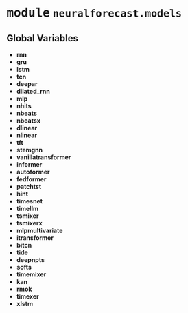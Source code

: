 



# <kbd>module</kbd> `neuralforecast.models`




**Global Variables**
---------------
- **rnn**
- **gru**
- **lstm**
- **tcn**
- **deepar**
- **dilated_rnn**
- **mlp**
- **nhits**
- **nbeats**
- **nbeatsx**
- **dlinear**
- **nlinear**
- **tft**
- **stemgnn**
- **vanillatransformer**
- **informer**
- **autoformer**
- **fedformer**
- **patchtst**
- **hint**
- **timesnet**
- **timellm**
- **tsmixer**
- **tsmixerx**
- **mlpmultivariate**
- **itransformer**
- **bitcn**
- **tide**
- **deepnpts**
- **softs**
- **timemixer**
- **kan**
- **rmok**
- **timexer**
- **xlstm**


